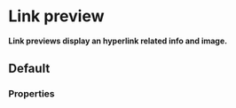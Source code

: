 # Link preview

**Link previews display an hyperlink related info and image.**

## Default

<DemoBlock demo="default" withThemeSwitcher />

### Properties

<PropTable component="LinkPreview" />
